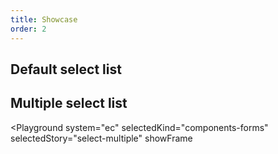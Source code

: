 ```yaml
---
title: Showcase
order: 2
---
```



## Default select list

<Playground system="ec" selectedKind="components-forms" selectedStory="select">
  <Html markup={selectSingle} />
</Playground>

## Multiple select list

<Playground
  system="ec"
  selectedKind="components-forms"
  selectedStory="select-multiple"
  showFrame
>
  <Html markup={selectMultiple} />
</Playground>
